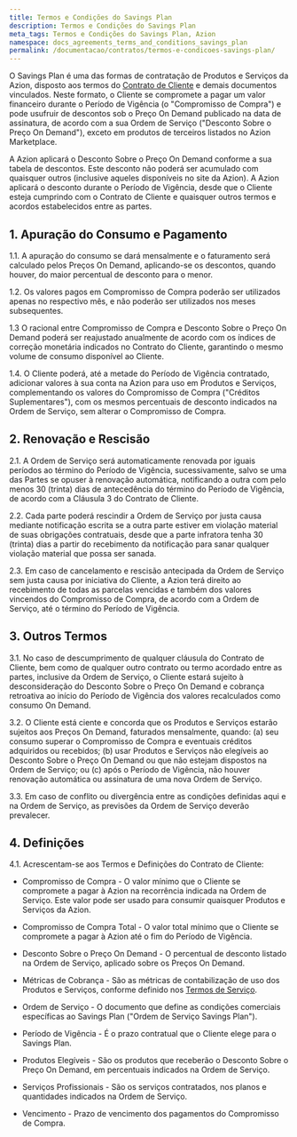```yaml
---
title: Termos e Condições do Savings Plan
description: Termos e Condições do Savings Plan
meta_tags: Termos e Condições do Savings Plan, Azion
namespace: docs_agreements_terms_and_conditions_savings_plan
permalink: /documentacao/contratos/termos-e-condicoes-savings-plan/
---
```


O Savings Plan é uma das formas de contratação de Produtos e Serviços da Azion, disposto aos termos do [Contrato de Cliente](/pt-br/documentacao/contratos/contrato-de-cliente/) e demais documentos vinculados. Neste formato, o Cliente se compromete a pagar um valor financeiro durante o Período de Vigência (o "Compromisso de Compra") e pode usufruir de descontos sob o Preço On Demand publicado na data de assinatura, de acordo com a sua Ordem de Serviço ("Desconto Sobre o Preço On Demand"), exceto em produtos de terceiros listados no Azion Marketplace.

A Azion aplicará o Desconto Sobre o Preço On Demand conforme a sua tabela de descontos. Este desconto não poderá ser acumulado com quaisquer outros (inclusive aqueles disponíveis no site da Azion). A Azion aplicará o desconto durante o Período de Vigência, desde que o Cliente esteja cumprindo com o Contrato de Cliente e quaisquer outros termos e acordos estabelecidos entre as partes.

## 1. Apuração do Consumo e Pagamento

1.1. A apuração do consumo se dará mensalmente e o faturamento será calculado pelos Preços On Demand, aplicando-se os descontos, quando houver, do maior percentual de desconto para o menor.

1.2. Os valores pagos em Compromisso de Compra poderão ser utilizados apenas no respectivo mês, e não poderão ser utilizados nos meses subsequentes.

1.3 O racional entre Compromisso de Compra e Desconto Sobre o Preço On Demand poderá ser reajustado anualmente de acordo com os índices de correção monetária indicados no Contrato do Cliente, garantindo o mesmo volume de consumo disponível ao Cliente.

1.4. O Cliente poderá, até a metade do Período de Vigência contratado, adicionar valores à sua conta na Azion para uso em Produtos e Serviços, complementando os valores do Compromisso de Compra ("Créditos Suplementares"), com os mesmos percentuais de desconto indicados na Ordem de Serviço, sem alterar o Compromisso de Compra.

## 2. Renovação e Rescisão

2.1. A Ordem de Serviço será automaticamente renovada por iguais períodos ao término do Período de Vigência, sucessivamente, salvo se uma das Partes se opuser à renovação automática, notificando a outra com pelo menos 30 (trinta) dias de antecedência do término do Período de Vigência, de acordo com a Cláusula 3 do Contrato de Cliente.

2.2. Cada parte poderá rescindir a Ordem de Serviço por justa causa mediante notificação escrita se a outra parte estiver em violação material de suas obrigações contratuais, desde que a parte infratora tenha 30 (trinta) dias a partir do recebimento da notificação para sanar qualquer violação material que possa ser sanada.

2.3. Em caso de cancelamento e rescisão antecipada da Ordem de Serviço sem justa causa por iniciativa do Cliente, a Azion terá direito ao recebimento de todas as parcelas vencidas e também dos valores vincendos do Compromisso de Compra, de acordo com a Ordem de Serviço, até o término do Período de Vigência.

## 3. Outros Termos

3.1. No caso de descumprimento de qualquer cláusula do Contrato de Cliente, bem como de qualquer outro contrato ou termo acordado entre as partes, inclusive da Ordem de Serviço, o Cliente estará sujeito à desconsideração do Desconto Sobre o Preço On Demand e cobrança retroativa ao início do Período de Vigência dos valores recalculados como consumo On Demand.

3.2. O Cliente está ciente e concorda que os Produtos e Serviços estarão sujeitos aos Preços On Demand, faturados mensalmente, quando: (a) seu consumo superar o Compromisso de Compra e eventuais créditos adquiridos ou recebidos; (b) usar Produtos e Serviços não elegíveis ao Desconto Sobre o Preço On Demand ou que não estejam dispostos na Ordem de Serviço; ou (c) após o Período de Vigência, não houver renovação automática ou assinatura de uma nova Ordem de Serviço.

3.3. Em caso de conflito ou divergência entre as condições definidas aqui e na Ordem de Serviço, as previsões da Ordem de Serviço deverão prevalecer.

## 4. Definições

4.1. Acrescentam-se aos Termos e Definições do Contrato de Cliente:

- Compromisso de Compra - O valor mínimo que o Cliente se compromete a pagar à Azion na recorrência indicada na Ordem de Serviço. Este valor pode ser usado para consumir quaisquer Produtos e Serviços da Azion.

- Compromisso de Compra Total - O valor total mínimo que o Cliente se compromete a pagar à Azion até o fim do Período de Vigência.

- Desconto Sobre o Preço On Demand - O percentual de desconto listado na Ordem de Serviço, aplicado sobre os Preços On Demand.

- Métricas de Cobrança - São as métricas de contabilização de uso dos Produtos e Serviços, conforme definido nos [Termos de Serviço](/pt-br/documentacao/contratos/tds/).

- Ordem de Serviço - O documento que define as condições comerciais específicas ao Savings Plan ("Ordem de Serviço Savings Plan").

- Período de Vigência - É o prazo contratual que o Cliente elege para o Savings Plan.

- Produtos Elegíveis - São os produtos que receberão o Desconto Sobre o Preço On Demand, em percentuais indicados na Ordem de Serviço.

- Serviços Profissionais - São os serviços contratados, nos planos e quantidades indicados na Ordem de Serviço.

- Vencimento - Prazo de vencimento dos pagamentos do Compromisso de Compra.

